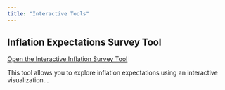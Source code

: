 ```yaml
---
title: "Interactive Tools"
---
```


## Inflation Expectations Survey Tool

[Open the Interactive Inflation Survey Tool](/interactive/inflation-survey/){.btn .btn-primary target="_blank"}

This tool allows you to explore inflation expectations using an interactive visualization...